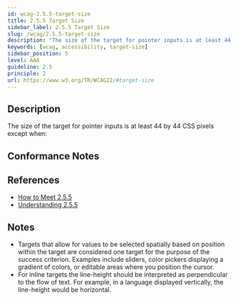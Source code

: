 ```yaml
---
id: wcag-2.5.5-target-size
title: 2.5.5 Target Size
sidebar_label: 2.5.5 Target Size
slug: /wcag/2.5.5-target-size
description: "The size of the target for pointer inputs is at least 44 by 44 CSS pixels except when:"
keywords: [wcag, accessibility, target-size]
sidebar_position: 5
level: AAA
guideline: 2.5
principle: 2
url: https://www.w3.org/TR/WCAG22/#target-size
---
```

## Description

The size of the target for pointer inputs is at least 44 by 44 CSS pixels except when:

## Conformance Notes

<Project name="ads">
  <Support></Support>
</Project>
<Project name="scix">
  <Support></Support>
</Project>

## References

- [How to Meet 2.5.5](https://www.w3.org/WAI/WCAG22/quickref/#target-size)
- [Understanding 2.5.5](https://www.w3.org/WAI/WCAG22/Understanding/target-size.html)

## Notes

- Targets that allow for values to be selected spatially based on position within the target are considered one target for the purpose of the success criterion. Examples include sliders, color pickers displaying a gradient of colors, or editable areas where you position the cursor.
- For inline targets the line-height should be interpreted as perpendicular to the flow of text. For example, in a language displayed vertically, the line-height would be horizontal.
